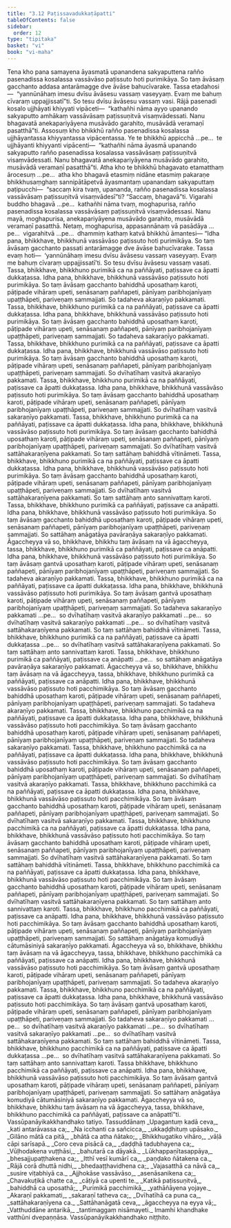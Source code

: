 ```yaml
---
title: "3.12 Paṭissavadukkaṭāpatti"
tableOfContents: false
sidebar:
  order: 12
type: "tipitaka"
basket: "vi"
book: "vi-maha"
---
```



<DynamicBreadcrumb />

<Division number="206" book="vi-maha" e="ch" v="3" p="213">

<Paragraph number="918" book="vi-maha">
Tena kho pana samayena āyasmatā upanandena sakyaputtena rañño pasenadissa kosalassa vassāvāso paṭissuto hoti purimikāya. So taṃ āvāsaṃ gacchanto addasa antarāmagge dve āvāse bahucīvarake. Tassa etadahosi—  “yannūnāhaṃ imesu dvīsu āvāsesu vassaṃ vaseyyaṃ. Evaṃ me bahuṃ cīvaraṃ uppajjissatī”ti. So tesu dvīsu āvāsesu vassaṃ vasi. Rājā pasenadi kosalo ujjhāyati khiyyati vipāceti—  “kathañhi nāma ayyo upanando sakyaputto amhākaṃ vassāvāsaṃ paṭissuṇitvā visaṃvādessati. Nanu bhagavatā anekapariyāyena musāvādo garahito, musāvādā veramaṇī pasatthā”ti.
</Paragraph>

<Paragraph number="919" book="vi-maha">
Assosuṃ kho bhikkhū rañño pasenadissa kosalassa ujjhāyantassa khiyyantassa vipācentassa. Ye te bhikkhū appicchā …pe…  te ujjhāyanti khiyyanti vipācenti—  “kathañhi nāma āyasmā upanando sakyaputto rañño pasenadissa kosalassa vassāvāsaṃ paṭissuṇitvā visaṃvādessati. Nanu bhagavatā anekapariyāyena musāvādo garahito, musāvādā veramaṇī pasatthā”ti. Atha kho te bhikkhū bhagavato etamatthaṃ ārocesuṃ …pe…  atha kho bhagavā etasmiṃ nidāne etasmiṃ pakaraṇe bhikkhusaṃghaṃ sannipātāpetvā āyasmantaṃ upanandaṃ sakyaputtaṃ paṭipucchi—  “saccaṃ kira tvaṃ, upananda, rañño pasenadissa kosalassa vassāvāsaṃ paṭissuṇitvā visaṃvādesī”ti? “Saccaṃ, bhagavā”ti. Vigarahi buddho bhagavā …pe…  kathañhi nāma tvaṃ, moghapurisa, rañño pasenadissa kosalassa vassāvāsaṃ paṭissuṇitvā visaṃvādessasi. Nanu mayā, moghapurisa, anekapariyāyena musāvādo garahito, musāvādā veramaṇī pasatthā. Netaṃ, moghapurisa, appasannānaṃ vā pasādāya …pe…  vigarahitvā …pe…  dhammiṃ kathaṃ katvā bhikkhū āmantesi—
</Paragraph>

</Division>
<Division number="207" book="vi-maha" e="ch" v="3" p="214">

<Paragraph number="920" book="vi-maha">
“Idha pana, bhikkhave, bhikkhunā vassāvāso paṭissuto hoti purimikāya. So taṃ āvāsaṃ gacchanto passati antarāmagge dve āvāse bahucīvarake. Tassa evaṃ hoti—  ‘yannūnāhaṃ imesu dvīsu āvāsesu vassaṃ vaseyyaṃ. Evaṃ me bahuṃ cīvaraṃ uppajjissatī’ti. So tesu dvīsu āvāsesu vassaṃ vasati. Tassa, bhikkhave, bhikkhuno purimikā ca na paññāyati, paṭissave ca āpatti dukkaṭassa.
</Paragraph>

<Paragraph number="921" book="vi-maha">
Idha pana, bhikkhave, bhikkhunā vassāvāso paṭissuto hoti purimikāya. So taṃ āvāsaṃ gacchanto bahiddhā uposathaṃ karoti, pāṭipade vihāraṃ upeti, senāsanaṃ paññapeti, pānīyaṃ paribhojanīyaṃ upaṭṭhāpeti, pariveṇaṃ sammajjati. So tadaheva akaraṇīyo pakkamati. Tassa, bhikkhave, bhikkhuno purimikā ca na paññāyati, paṭissave ca āpatti dukkaṭassa.
</Paragraph>

<Paragraph number="922" book="vi-maha">
Idha pana, bhikkhave, bhikkhunā vassāvāso paṭissuto hoti purimikāya. So taṃ āvāsaṃ gacchanto bahiddhā uposathaṃ karoti, pāṭipade vihāraṃ upeti, senāsanaṃ paññapeti, pānīyaṃ paribhojanīyaṃ upaṭṭhāpeti, pariveṇaṃ sammajjati. So tadaheva sakaraṇīyo pakkamati. Tassa, bhikkhave, bhikkhuno purimikā ca na paññāyati, paṭissave ca āpatti dukkaṭassa.
</Paragraph>

<Paragraph number="923" book="vi-maha">
Idha pana, bhikkhave, bhikkhunā vassāvāso paṭissuto hoti purimikāya. So taṃ āvāsaṃ gacchanto bahiddhā uposathaṃ karoti, pāṭipade vihāraṃ upeti, senāsanaṃ paññapeti, pānīyaṃ paribhojanīyaṃ upaṭṭhāpeti, pariveṇaṃ sammajjati. So dvīhatīhaṃ vasitvā akaraṇīyo pakkamati. Tassa, bhikkhave, bhikkhuno purimikā ca na paññāyati, paṭissave ca āpatti dukkaṭassa.
</Paragraph>

<Paragraph number="924" book="vi-maha">
Idha pana, bhikkhave, bhikkhunā vassāvāso paṭissuto hoti purimikāya. So taṃ āvāsaṃ gacchanto bahiddhā uposathaṃ karoti, pāṭipade vihāraṃ upeti, senāsanaṃ paññapeti, pānīyaṃ paribhojanīyaṃ upaṭṭhāpeti, pariveṇaṃ sammajjati. So dvīhatīhaṃ vasitvā sakaraṇīyo pakkamati. Tassa, bhikkhave, bhikkhuno purimikā ca na paññāyati, paṭissave ca āpatti dukkaṭassa.
</Paragraph>

<Paragraph number="925" book="vi-maha">
Idha pana, bhikkhave, bhikkhunā vassāvāso paṭissuto hoti purimikāya. So taṃ āvāsaṃ gacchanto bahiddhā uposathaṃ karoti, pāṭipade vihāraṃ upeti, senāsanaṃ paññapeti, pānīyaṃ paribhojanīyaṃ upaṭṭhāpeti, pariveṇaṃ sammajjati. So dvīhatīhaṃ vasitvā sattāhakaraṇīyena pakkamati. So taṃ sattāhaṃ bahiddhā vītināmeti. Tassa, bhikkhave, bhikkhuno purimikā ca na paññāyati, paṭissave ca āpatti dukkaṭassa.
</Paragraph>

<Paragraph number="926" book="vi-maha">
Idha pana, bhikkhave, bhikkhunā vassāvāso paṭissuto hoti purimikāya. So taṃ āvāsaṃ gacchanto bahiddhā uposathaṃ karoti, pāṭipade vihāraṃ upeti, senāsanaṃ paññapeti, pānīyaṃ paribhojanīyaṃ upaṭṭhāpeti, pariveṇaṃ sammajjati. So dvīhatīhaṃ vasitvā sattāhakaraṇīyena pakkamati. So taṃ sattāhaṃ anto sannivattaṃ karoti. Tassa, bhikkhave, bhikkhuno purimikā ca paññāyati, paṭissave ca anāpatti.
</Paragraph>

<Paragraph number="927" book="vi-maha">
Idha pana, bhikkhave, bhikkhunā vassāvāso paṭissuto hoti purimikāya. So taṃ āvāsaṃ gacchanto bahiddhā uposathaṃ karoti, pāṭipade vihāraṃ upeti, senāsanaṃ paññapeti, pānīyaṃ paribhojanīyaṃ upaṭṭhāpeti, pariveṇaṃ sammajjati. So sattāhaṃ anāgatāya pavāraṇāya sakaraṇīyo pakkamati. Āgaccheyya vā so, bhikkhave, bhikkhu taṃ āvāsaṃ na vā āgaccheyya, tassa, bhikkhave, bhikkhuno purimikā ca paññāyati, paṭissave ca anāpatti.
</Paragraph>

<Paragraph number="928" book="vi-maha">
Idha pana, bhikkhave, bhikkhunā vassāvāso paṭissuto hoti purimikāya. So taṃ āvāsaṃ gantvā uposathaṃ karoti, pāṭipade vihāraṃ upeti, senāsanaṃ paññapeti, pānīyaṃ paribhojanīyaṃ upaṭṭhāpeti, pariveṇaṃ sammajjati. So tadaheva akaraṇīyo pakkamati. Tassa, bhikkhave, bhikkhuno purimikā ca na paññāyati, paṭissave ca āpatti dukkaṭassa.
</Paragraph>

<Paragraph number="929" book="vi-maha">
Idha pana, bhikkhave, bhikkhunā vassāvāso paṭissuto hoti purimikāya. So taṃ āvāsaṃ gantvā uposathaṃ karoti, pāṭipade vihāraṃ upeti, senāsanaṃ paññapeti, pānīyaṃ paribhojanīyaṃ upaṭṭhāpeti, pariveṇaṃ sammajjati. So tadaheva sakaraṇīyo pakkamati …pe…  so dvīhatīhaṃ vasitvā akaraṇīyo pakkamati …pe…  so dvīhatīhaṃ vasitvā sakaraṇīyo pakkamati …pe…  so dvīhatīhaṃ vasitvā sattāhakaraṇīyena pakkamati. So taṃ sattāhaṃ bahiddhā vītināmeti. Tassa, bhikkhave, bhikkhuno purimikā ca na paññāyati, paṭissave ca āpatti dukkaṭassa …pe…  so dvīhatīhaṃ vasitvā sattāhakaraṇīyena pakkamati. So taṃ sattāhaṃ anto sannivattaṃ karoti. Tassa, bhikkhave, bhikkhuno purimikā ca paññāyati, paṭissave ca anāpatti …pe…  so sattāhaṃ anāgatāya pavāraṇāya sakaraṇīyo pakkamati. Āgaccheyya vā so, bhikkhave, bhikkhu taṃ āvāsaṃ na vā āgaccheyya, tassa, bhikkhave, bhikkhuno purimikā ca paññāyati, paṭissave ca anāpatti.
</Paragraph>

</Division>
<Division number="208" book="vi-maha" e="ch" v="3" p="216">

<Paragraph number="930" book="vi-maha">
Idha pana, bhikkhave, bhikkhunā vassāvāso paṭissuto hoti pacchimikāya. So taṃ āvāsaṃ gacchanto bahiddhā uposathaṃ karoti, pāṭipade vihāraṃ upeti, senāsanaṃ paññapeti, pānīyaṃ paribhojanīyaṃ upaṭṭhāpeti, pariveṇaṃ sammajjati. So tadaheva akaraṇīyo pakkamati. Tassa, bhikkhave, bhikkhuno pacchimikā ca na paññāyati, paṭissave ca āpatti dukkaṭassa.
</Paragraph>

<Paragraph number="931" book="vi-maha">
Idha pana, bhikkhave, bhikkhunā vassāvāso paṭissuto hoti pacchimikāya. So taṃ āvāsaṃ gacchanto bahiddhā uposathaṃ karoti, pāṭipade vihāraṃ upeti, senāsanaṃ paññapeti, pānīyaṃ paribhojanīyaṃ upaṭṭhāpeti, pariveṇaṃ sammajjati. So tadaheva sakaraṇīyo pakkamati. Tassa, bhikkhave, bhikkhuno pacchimikā ca na paññāyati, paṭissave ca āpatti dukkaṭassa.
</Paragraph>

<Paragraph number="932" book="vi-maha">
Idha pana, bhikkhave, bhikkhunā vassāvāso paṭissuto hoti pacchimikāya. So taṃ āvāsaṃ gacchanto bahiddhā uposathaṃ karoti, pāṭipade vihāraṃ upeti, senāsanaṃ paññapeti, pānīyaṃ paribhojanīyaṃ upaṭṭhāpeti, pariveṇaṃ sammajjati. So dvīhatīhaṃ vasitvā akaraṇīyo pakkamati. Tassa, bhikkhave, bhikkhuno pacchimikā ca na paññāyati, paṭissave ca āpatti dukkaṭassa.
</Paragraph>

<Paragraph number="933" book="vi-maha">
Idha pana, bhikkhave, bhikkhunā vassāvāso paṭissuto hoti pacchimikāya. So taṃ āvāsaṃ gacchanto bahiddhā uposathaṃ karoti, pāṭipade vihāraṃ upeti, senāsanaṃ paññapeti, pānīyaṃ paribhojanīyaṃ upaṭṭhāpeti, pariveṇaṃ sammajjati. So dvīhatīhaṃ vasitvā sakaraṇīyo pakkamati. Tassa, bhikkhave, bhikkhuno pacchimikā ca na paññāyati, paṭissave ca āpatti dukkaṭassa.
</Paragraph>

<Paragraph number="934" book="vi-maha">
Idha pana, bhikkhave, bhikkhunā vassāvāso paṭissuto hoti pacchimikāya. So taṃ āvāsaṃ gacchanto bahiddhā uposathaṃ karoti, pāṭipade vihāraṃ upeti, senāsanaṃ paññapeti, pānīyaṃ paribhojanīyaṃ upaṭṭhāpeti, pariveṇaṃ sammajjati. So dvīhatīhaṃ vasitvā sattāhakaraṇīyena pakkamati. So taṃ sattāhaṃ bahiddhā vītināmeti. Tassa, bhikkhave, bhikkhuno pacchimikā ca na paññāyati, paṭissave ca āpatti dukkaṭassa.
</Paragraph>

<Paragraph number="935" book="vi-maha">
Idha pana, bhikkhave, bhikkhunā vassāvāso paṭissuto hoti pacchimikāya. So taṃ āvāsaṃ gacchanto bahiddhā uposathaṃ karoti, pāṭipade vihāraṃ upeti, senāsanaṃ paññapeti, pānīyaṃ paribhojanīyaṃ upaṭṭhāpeti, pariveṇaṃ sammajjati. So dvīhatīhaṃ vasitvā sattāhakaraṇīyena pakkamati. So taṃ sattāhaṃ anto sannivattaṃ karoti. Tassa, bhikkhave, bhikkhuno pacchimikā ca paññāyati, paṭissave ca anāpatti.
</Paragraph>

<Paragraph number="936" book="vi-maha">
Idha pana, bhikkhave, bhikkhunā vassāvāso paṭissuto hoti pacchimikāya. So taṃ āvāsaṃ gacchanto bahiddhā uposathaṃ karoti, pāṭipade vihāraṃ upeti, senāsanaṃ paññapeti, pānīyaṃ paribhojanīyaṃ upaṭṭhāpeti, pariveṇaṃ sammajjati. So sattāhaṃ anāgatāya komudiyā cātumāsiniyā sakaraṇīyo pakkamati. Āgaccheyya vā so, bhikkhave, bhikkhu taṃ āvāsaṃ na vā āgaccheyya, tassa, bhikkhave, bhikkhuno pacchimikā ca paññāyati, paṭissave ca anāpatti.
</Paragraph>

<Paragraph number="937" book="vi-maha">
Idha pana, bhikkhave, bhikkhunā vassāvāso paṭissuto hoti pacchimikāya. So taṃ āvāsaṃ gantvā uposathaṃ karoti, pāṭipade vihāraṃ upeti, senāsanaṃ paññapeti, pānīyaṃ paribhojanīyaṃ upaṭṭhāpeti, pariveṇaṃ sammajjati. So tadaheva akaraṇīyo pakkamati. Tassa, bhikkhave, bhikkhuno pacchimikā ca na paññāyati, paṭissave ca āpatti dukkaṭassa.
</Paragraph>

<Paragraph number="938" book="vi-maha">
Idha pana, bhikkhave, bhikkhunā vassāvāso paṭissuto hoti pacchimikāya. So taṃ āvāsaṃ gantvā uposathaṃ karoti, pāṭipade vihāraṃ upeti, senāsanaṃ paññapeti, pānīyaṃ paribhojanīyaṃ upaṭṭhāpeti, pariveṇaṃ sammajjati. So tadaheva sakaraṇīyo pakkamati …pe…  so dvīhatīhaṃ vasitvā akaraṇīyo pakkamati …pe…  so dvīhatīhaṃ vasitvā sakaraṇīyo pakkamati …pe…  so dvīhatīhaṃ vasitvā sattāhakaraṇīyena pakkamati. So taṃ sattāhaṃ bahiddhā vītināmeti. Tassa, bhikkhave, bhikkhuno pacchimikā ca na paññāyati, paṭissave ca āpatti dukkaṭassa …pe…  so dvīhatīhaṃ vasitvā sattāhakaraṇīyena pakkamati. So taṃ sattāhaṃ anto sannivattaṃ karoti. Tassa bhikkhave, bhikkhuno pacchimikā ca paññāyati, paṭissave ca anāpatti.
</Paragraph>

<Paragraph number="939" book="vi-maha">
Idha pana, bhikkhave, bhikkhunā vassāvāso paṭissuto hoti pacchimikāya. So taṃ āvāsaṃ gantvā uposathaṃ karoti, pāṭipade vihāraṃ upeti, senāsanaṃ paññapeti, pānīyaṃ paribhojanīyaṃ upaṭṭhāpeti, pariveṇaṃ sammajjati. So sattāhaṃ anāgatāya komudiyā cātumāsiniyā sakaraṇīyo pakkamati. Āgaccheyya vā so, bhikkhave, bhikkhu taṃ āvāsaṃ na vā āgaccheyya, tassa, bhikkhave, bhikkhuno pacchimikā ca paññāyati, paṭissave ca anāpattī”ti.

</Paragraph>
</Division>

<Paragraph number="940" type="center" book="vi-maha">
Vassūpanāyikakkhandhako tatiyo.



</Paragraph>

<Paragraph number="941" type="center" book="vi-maha">
Tassuddānaṃ


</Paragraph>

<Paragraph number="942" type="verses" book="vi-maha">
_Upagantuṃ kadā ceva,_  
_kati antarāvassa ca;_  
_Na icchanti ca sañcicca,_  
_ukkaḍḍhituṃ upāsako._  

</Paragraph>

<Paragraph number="943" type="verses" book="vi-maha">
_Gilāno mātā ca pitā,_  
_bhātā ca atha ñātako;_  
_Bhikkhugatiko vihāro,_  
_vāḷā cāpi sarīsapā._  

</Paragraph>

<Paragraph number="944" type="verses" book="vi-maha">
_Coro ceva pisācā ca,_  
_daḍḍhā tadubhayena ca;_  
_Vūḷhodakena vuṭṭhāsi,_  
_bahutarā ca dāyakā._  

</Paragraph>

<Paragraph number="945" type="verses" book="vi-maha">
_Lūkhappaṇītasappāya,_  
_bhesajjupaṭṭhakena ca;_  
_Itthī vesī kumārī ca,_  
_paṇḍako ñātakena ca._  

</Paragraph>

<Paragraph number="946" type="verses" book="vi-maha">
_Rājā corā dhuttā nidhi,_  
_bhedaaṭṭhavidhena ca;_  
_Vajasatthā ca nāvā ca,_  
_susire viṭabhiyā ca._  

</Paragraph>

<Paragraph number="947" type="verses" book="vi-maha">
_Ajjhokāse vassāvāso,_  
_asenāsanikena ca;_  
_Chavakuṭikā chatte ca,_  
_cāṭiyā ca upenti te._  

</Paragraph>

<Paragraph number="948" type="verses" book="vi-maha">
_Katikā paṭissuṇitvā,_  
_bahiddhā ca uposathā;_  
_Purimikā pacchimikā,_  
_yathāñāyena yojaye._  

</Paragraph>

<Paragraph number="949" type="verses" book="vi-maha">
_Akaraṇī pakkamati,_  
_sakaraṇī tatheva ca;_  
_Dvīhatīhā ca puna ca,_  
_sattāhakaraṇīyena ca._  

</Paragraph>

<Paragraph number="950" type="verses" book="vi-maha">
_Sattāhanāgatā ceva,_  
_āgaccheyya na eyya vā;_  
_Vatthuddāne antarikā,_  
_tantimaggaṃ nisāmayeti._  


</Paragraph>

<Paragraph number="951" type="center" book="vi-maha">
Imamhi khandhake vatthūni dvepaṇṇāsa.



</Paragraph>

<Paragraph number="952" type="center" book="vi-maha">
Vassūpanāyikakkhandhako niṭṭhito.
</Paragraph>